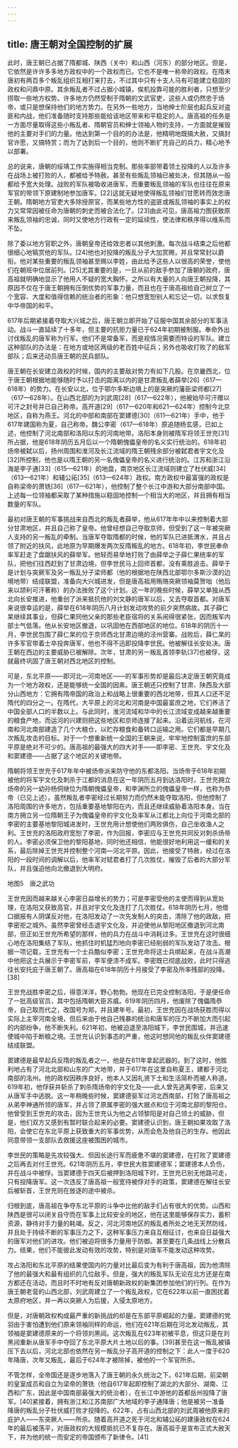 ```yaml
---
---
---
```

title: 唐王朝对全国控制的扩展
---



此时，唐王朝已占据了隋都城、陕西（关中）和山西（河东）的部分地区。但是，它依然是许许多多地方政权中的一个政权而已。它也不是唯一称帝的政权。在隋末唐初有两百多个叛乱组织互相打来打去，不过其中只有十支人马有可能建立稳固的政权和问鼎中原。其余叛乱者不过占据小城镇，俟机投靠可能的胜利者，只想至少捞取一些地方权势。许多地方仍然受制于隋朝的文武官吏，这些人或仍然忠于炀帝，或只是想保持他们的地方势力。在另外一些地方，当地绅士阶层也起兵反对盗匪和内战，他们准备随时支持那些能给该地区带来和平稳定的人。唐高祖的任务是一方面尽量取得这些小叛乱者、隋朝官员和绅士领袖人物的支持，一方面就是摧毁他的主要对手们的力量。他达到第一个目的的办法是，他精明地既搞大赦，又搞封官许愿，又搞特赏；而为了达到后一个目的，他则不断扩充自己的兵力，精心地予以部署。

总的说来，唐朝的绥靖工作实施得相当克制。那些率部带着领土投降的人以及许多在战场上被打败的人，都被给予特赦。甚至有些叛乱领袖已被处决，但其随从一般都给予宽大处理。战败的军队被吸收进唐军，而重要叛乱领袖的军队也往往在原来军官的带领下原建制地参加唐军。[22]这就无疑地使得叛乱领袖们甘愿转而效忠唐王朝。隋朝地方官吏大多除授原官，而某些地方性的盗匪或叛乱领袖的事实上的权力又常常因被任命为唐朝的刺史而被合法化了。[23]由此可见，唐高祖力图获致原来叛乱领袖的忠诚，同时又使地方行政有一定的延续性，使法律和秩序得以维系而不坠。

除了委以地方官职之外，唐朝皇帝还给效忠者以其他刺激。每次战斗结束之后他都很细心地犒赏他的军队。[24]他也对投降的叛乱分子大加赏赐，并且常常封以爵衔。他对某些重要的叛乱领袖甚至赐以李姓，由此给予这些人以很高的荣誉，使他们在朝班中位居前列。[25]尤其重要的是，一旦从前的敌手参加了唐朝的政府，唐高祖就明确地显示了他用人不疑的宽大胸怀。之所以有大量的人向唐王朝投降，其原因不仅在于唐王朝拥有压倒优势的军事力量，而且也在于唐高祖给自己树立了一个宽容、大度和值得信赖的统治者的形象：他只想宽恕别人和忘记一切，以求恢复中华帝国的和平。

617年后期紧接着夺取大兴城之后，唐王朝立即开始了征服中国其余部分的军事活动。战斗一直延续了十多年，但主要的抗拒力量已于624年初期被制服。奉命外出讨伐叛乱的唐军称为行军。他们不是常备军，而是视情况需要而特设的军队。建立这种部队的办法是：在地方或地区两级的老百姓中征兵；另外也吸收打败了的敌军部队；后来还动员唐王朝的民兵部队。

唐王朝在长安建立政权的时候，国内的主要敌对势力有如下几股。在京畿西北，位于唐王朝根据地能够随时予以打击的距离以内的是甘肃叛乱者薛举[26]（617—618年）的势力。在长安以北，位于鄂尔多斯边境上的是突厥的藩臣梁师都[27]（617—628年）。在山西北部的为刘武周[28]（617—622年），他被始毕可汗赠以可汗之封号并已自己称帝。高开道[29]（617—620年和621—624年）控制今北京地区，自称为燕王。河北的中部和南部在窦建德[30]（611—621年）手中，他于617年建国称为夏，自己称帝。魏公李密（617—618年）原追随杨玄感，已如上述，他控制了河北南部和洛阳以东的河南地带。洛阳本身则被隋军将领王世充[31]所占据，他是618年阴历五月后以一个隋朝傀儡皇帝的名义实行统治的。618年初炀帝被弑以后，扬州周围和淮河及长江流域的隋王朝残余部分被弑君者宇文化及[32]所控制，他也是以隋王朝的另一名傀儡皇帝的名义进行统治的。江苏和浙江沿海是李子通[33]（615—621年）的地盘，南京地区长江流域则建立了杜伏威[34]（613—621年）和辅公祏[35]（613—624年）政权。南方政权中最富强的政权是自称梁帝的萧铣[36]（617—621年），他控制了整个长江中游和大部分南部中国。上述每一位领袖都采取了某种措施以稳固地控制一个相当大的地区，并且拥有相当数量的军队。

最初对唐王朝的军事挑战来自西北的叛乱者薛举，他从617年年中以来控制着大部分甘肃地区，并且自己称了皇帝。他曾经想自己夺取京师，但受到了这一年被突厥人支持的另一叛乱的牵制。当唐军夺取隋都的时候，他的军队已进抵渭水，并且占领了附近的扶风，此地原为早期爆发两次反隋叛乱的地方。618年初，李世民奉命率军赶走了盘踞扶风的薛举军。他轻而易举地打败了由薛举之子薛仁果统率的军队，把他们往西赶到了甘肃边境，但李世民马上回师首都，没有乘胜追击。薛举于是计划与突厥军及另一叛乱分子梁师都（他的根据地在陕西北部鄂尔多斯沙漠的边境地带）结成联盟，准备向大兴城进发，但是唐高祖用贿赂突厥领袖莫贺咄（他后来以颉利可汗著称）的办法挫败了这个计划。这一年的晚些时候，薛举又单独从西北向长安推进，他重创了派来抵抗他的刘文静的唐军以后，又去夺取首都。对唐军来说很幸运的是，薛举在618年阴历八月计划发动攻势的前夕突然病故。其子薛仁杲继续其事业，但薛仁果同他父亲的那些老臣宿将的关系闹得很紧张，因而叛军内部士气低落。他从长安地区撤退，以巩固他在西部地区的地位。618年的阴历十一月，李世民包围了薛仁杲的位于京师西北甘肃边境的泾州营寨。战败后，薛仁杲的许多军官带着士卒投奔唐军，他也不得不迅即投降李世民。他被解往长安处决。唐王朝在西边的主要威胁已被解除。次年，甘肃的另一叛乱首领李轨[37]也被俘，这就最终巩固了唐王朝对西北地区的控制。

可是，东北平原——即河北—河南地区——的军事形势却是最后决定唐王朝究竟成为一个地方政权，还是能够统一全国的因素。唐王朝还只控制了甘肃、陕西及大部分山西地方：它拥有隋帝国的政治上和战略上很重要的西北地带，但其人口还不足隋代的四分之一。在隋代，大平原上的河北和河南是中国最富庶之地，它们养活了中国全部人口的半数以上。与此同时，淮河流域和华中的长江流域变成越来越重要的粮食产地，而运河的兴建则把这些地区和京师连接了起来。沿着运河航线，在河南和河北南部建造了几个大粮仓，以贮存粮食和备转口运输之用。它们都是早期几次叛乱攻击的目标。对于一个想重新统一全国的王朝来说，牢牢地控制富庶的东部平原是绝对不可少的。唐高祖的最强大的四大对手——即李密、王世充、宇文化及和窦建德——占据了这个地区的关键地带。

隋朝将领王世充于617年年中被炀帝派来防守他的东都洛阳。当炀帝于618年初期被他的将军宇文化及刺杀于江都的消息在这一年阴历五月到达洛阳时，王世充拥立炀帝的另一幼孙杨侗继位为隋朝傀儡皇帝，和李渊所立的傀儡皇帝一样，也称为恭帝（已见上述）。虽然叛乱者李密经过长期努力而仍然未能夺取洛阳，但他控制了洛阳周围的许多地方，包括重要基地黎阳在内，而且还继续威胁着洛阳本身。当在南方拥立另一位隋朝王子为傀儡皇帝的宇文化及率军从江都北上向位于河南北部的李密的主要基地黎阳城进发时，王世充用计想使他们两败俱伤，自己坐收渔人之利。王世充的洛阳政府宽恕了李密，作为回报，李密应与王世充共同反对刺杀炀帝的人。李密必须保卫他的黎阳基地，同时他还相信，他能很好地利用这一缓和的关系，最后除掉王世充并控制整个河南—河北平原。因此，他接受了特赦，经过在洛阳的一段时间的调解以后，他率军对轼君者打了几次胜仗，摧毁了后者的大部分军队，并且强迫他向北撤退到大明府。



地图5　唐之武功

王世充因而越来越关心李密日益增长的势力；可是李密受他的主使而得到从宽处理，在洛阳又获致高官，并且对宇文化及连打了几次胜仗。618年阴历七月，他借口据报有人阴谋反对他，在洛阳发动了一次先发制人的突击，清除了他的政敌，把李密拒之城外。虽然李密曾经击退宇文化及，并迫使他从黎阳地区撤退到河北南部，但正如王世充所希望的那样，他的兵力在战斗中消耗过多。王世充在这时很细心地在洛阳集结了军队，他抓住时机猛烈地向李密已经削弱的军队发动了攻击。根据一项记载，王世充有一个士兵酷似李密；王世充命将这士兵绑起来，在战斗高潮中他把这士兵展示于李密军前，李军便溃不成军。李密既已彻底战败，此时只得逃往长安托庇于唐王朝了。唐高祖在618年阴历十月接受了李密及所率残部的投降。[38]

王世充战胜李密之后，得意洋洋，野心勃勃。他现在已完全控制洛阳，于是便任命了一批高级官员，其中包括隋朝大臣苏威。619年阴历四月，他废除了傀儡隋恭帝，自己取而代之，改国号为郑，并且建年号。最初，王世充因在战场获胜而得以实际上主宰河南全境，但后来由于他自己残暴的统治和唐军的压力不断加大而引起的内部纷争，他不断失利。621年初，他被迫退至洛阳城下，李世民围城，并迅速使城中陷于断粮之境。王世充认识到事态的严重，他这时想同他的叛乱伙伴窦建德结成联盟。

窦建德是最早起兵反隋的叛乱者之一，他是在611年拿起武器的。到了这时，他胜利地占有了河北北部和山东的广大地带，并于617年在这里自称夏王，建都于河北南部的洺州。他的政权因秩序良好，他本人又因礼贤下士和生活简朴而被人称道。619年初，他俘获并斩杀了刺杀隋炀帝的宇文化及——此人曾先逃离李密，后来又从唐军手中逃脱。这一年稍晚些时候，窦建德驱军过河北西南部，打败了唐高祖之从弟李神通所领的唐军，并占领了原属李密的强大据点和位于河南北部的黎阳仓。他曾受到王世充的攻击，因为王世充认为他之占领黎阳是对自己领土的威胁，但是，他们双方又感到有暂时联合起来的必要。窦建德认识到，唐王朝如果攻取了洛阳，会使它在东北平原上获致重大的军事优势，从而会危及他自己的生存。他因此同意带领一支部队去救援这座被围困的城市。

李世民的策略是先攻较强大、但因长途行军而疲惫不堪的窦建德，在打败了窦建德之后再去对付王世充。621年阴历五月，李世民大胜窦建德军；窦建德本人负伤，并在战斗中被俘。当窦建德于四天后被押到洛阳城下时，王世充已别无他路可走，只有投降唐军。这一次违反了唐高祖一般宽待被俘对手的政策，窦建德在解往长安后被斩首，王世充则在放逐的途中被杀。

归根到底，唐高祖在争夺东北平原的斗争中比他的敌手们占有很大的优势。山西和陕西是很可以闭关自守而在军事上比较安全的地区，他在这里能够保存实力，蓄积资源，静待对手力量的耗竭。反之，河北河南地区的叛乱者所处之地无天然防线，并且处于持续不断的军事压力之下，这种军事压力来自互相征讨，也来自日益强大的唐军对他们的进攻。他们被迫将很多力量用于防御。甚至要在几条战线上分散兵力。结果，他们不能彼此发动有效的攻势，特别是对唐军不能发动这种攻势。

攻占洛阳和东北平原的结果使国内的力量对比最后变为有利于唐高祖，因为他清除了他的最强大和最有组织的几位敌手。但是，强大的叛乱军队无论在北方还是在南方都还在活动，而且时不时地有反对唐朝新政权的新集团参加他们的行列。在作为唐王朝老营的山西北部，刘武周建立了一个叛乱政权，它在622年以前一直困扰着太原府地区，并一再以突厥人为后援，入侵太原地方。

但是，对唐朝政权构成最严重的新挑战的却是在东部平原崛起的力量。窦建德的党羽由于害怕遭到他们原来领袖同样的命运，他们在621年后期在河北发动叛乱，其领袖是窦建德原来的一个将领刘黑闼。这次叛乱在623年初被平息，但这只是在刘黑闼重新从唐军手中夺回了东北平原大片土地以后的事。[39]甚至在这一叛乱被镇压下去以后，河北北部也依然在另一叛乱分子高开道的控制之下：此人一度于620年降唐，次年又叛乱，最后于624年才被除掉，被他的一个军官所杀。

不管怎样，全帝国还是逐步地落入了唐王朝的永久统治之下。621年后期，前梁朝的皇室成员和自立为梁帝的萧铣（他自617年起即控制了湖北的大部分、湖南、江西和广东，因此是中国南部最强大的统治者），在长江中游他的首都岳州投降了唐军。[40]紧接着，拥有浙江和江苏南部广大地域的李子通降唐；他是被另一准备降唐的叛乱分子杜伏威打败才投降的。622年，占有山西北部的刘武周被他原来的庇护人——东突厥人——所杀。随着高开道之死于河北和辅公祏的建康政权在624年的最后被荡平，对唐政权的大规模抵抗已不复存在。唐高祖于是宣布正式大赦天下，并为他的统一而安定的帝国颁布了新律令。[41]